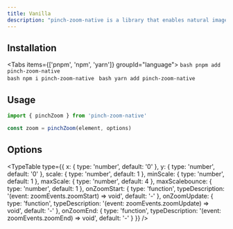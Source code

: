 ```yaml
---
title: Vanilla
description: "pinch-zoom-native is a library that enables natural image zoom in/out gestures."
---
```



## Installation
<Tabs items={['pnpm', 'npm', 'yarn']} groupId="language">
  <Tab value="pnpm">
    ```bash
    pnpm add pinch-zoom-native
    ```  
  </Tab>
  <Tab value="npm">
    ```bash
    npm i pinch-zoom-native
    ```
  </Tab>
  <Tab value="yarn">
    ```bash
    yarn add pinch-zoom-native
    ```
  </Tab>
</Tabs>

## Usage
```js
import { pinchZoom } from 'pinch-zoom-native'

const zoom = pinchZoom(element, options)
```

## Options
<TypeTable
  type={{
    x: {
      type: 'number',
      default: '0'
    },
    y: {
      type: 'number',
      default: '0'
    },
    scale: {
      type: 'number',
      default: 1
    },
    minScale: {
      type: 'number',
      default: 1
    },
    maxScale: {
      type: 'number',
      default: 4
    },
    maxScalebounce: {
      type: 'number',
      default: 1
    },
    onZoomStart: {
      type: 'function',
      typeDescription: '(event: zoomEvents.zoomStart) => void',
      default: '-'
    },
    onZoomUpdate: {
      type: 'function',
      typeDescription: '(event: zoomEvents.zoomUpdate) => void',
      default: '-'
    },
    onZoomEnd: {
      type: 'function',
      typeDescription: '(event: zoomEvents.zoomEnd) => void',
      default: '-'
    }
  }}
/>